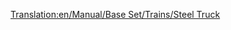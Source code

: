 [[Translation:en/Manual/Base Set/Trains/Steel Truck]]
{{it/Manuale/Set base/Treni/Vagoni|Nome=Carro per acciaio
|Costo=2.296
|Vuoto=18
|Pieno=38
|Pieno2=43
|Pieno3=45
|Capacità1=20 tonnellate di acciaio
|Capacità2=25 tonnellate di acciaio
|Capacità3=27 tonnellate di acciaio
|Immagine1=[[File:it/Manuale/Set base/Treni/CarroAcciaioTeB.png]]
|Immagine1m=[[File:it/Manuale/Set base/Treni/CarroAcciaioTeM.png]]
|ClimaB=1
|ClimaM=1
|Description=Carro pianale per il trasporto dell'[[it/Manuale/Set base/Carichi/Acciaio|acciaio]] è specializzato per questo tipo di carico prodotto dalle [[it/Manuale/Set base/Industrie/Acciaieria|acciaierie]].
}}